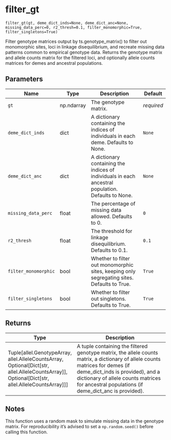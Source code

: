 # filter_gt { #spaceprime.filter_gt }

`filter_gt(gt, deme_dict_inds=None, deme_dict_anc=None, missing_data_perc=0, r2_thresh=0.1, filter_monomorphic=True, filter_singletons=True)`

Filter genotype matrices output by ts.genotype_matrix() to filter out monomorphic sites, loci in linkage disequilibrium, and recreate missing data patterns common to empirical genotype data.
Returns the genotype matrix and allele counts matrix for the filtered loci, and optionally allele counts matrices for demes and ancestral populations.

## Parameters

| Name                 | Type       | Description                                                                                        | Default    |
|----------------------|------------|----------------------------------------------------------------------------------------------------|------------|
| `gt`                 | np.ndarray | The genotype matrix.                                                                               | _required_ |
| `deme_dict_inds`     | dict       | A dictionary containing the indices of individuals in each deme. Defaults to None.                 | `None`     |
| `deme_dict_anc`      | dict       | A dictionary containing the indices of individuals in each ancestral population. Defaults to None. | `None`     |
| `missing_data_perc`  | float      | The percentage of missing data allowed. Defaults to 0.                                             | `0`        |
| `r2_thresh`          | float      | The threshold for linkage disequilibrium. Defaults to 0.1.                                         | `0.1`      |
| `filter_monomorphic` | bool       | Whether to filter out monomorphic sites, keeping only segregating sites. Defaults to True.         | `True`     |
| `filter_singletons`  | bool       | Whether to filter out singletons. Defaults to True.                                                | `True`     |

## Returns

| Type                                                                                                                                                      | Description                                                                                                                                                                                                                                                       |
|-----------------------------------------------------------------------------------------------------------------------------------------------------------|-------------------------------------------------------------------------------------------------------------------------------------------------------------------------------------------------------------------------------------------------------------------|
| Tuple\[allel.GenotypeArray, allel.AlleleCountsArray, Optional\[Dict\[str, allel.AlleleCountsArray\]\], Optional\[Dict\[str, allel.AlleleCountsArray\]\]\] | A tuple containing the filtered genotype matrix, the allele counts matrix, a dictionary of allele counts matrices for demes (if deme_dict_inds is provided), and a dictionary of allele counts matrices for ancestral populations (if deme_dict_anc is provided). |

## Notes

This function uses a random mask to simulate missing data in the genotype matrix.
For reproducibility it's advised to set a `np.random.seed()` before calling this function.